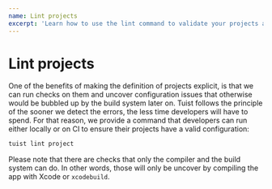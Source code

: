 ```yaml
---
name: Lint projects
excerpt: 'Learn how to use the lint command to validate your projects and catch errors before building them with Xcode.'
---
```


# Lint projects

One of the benefits of making the definition of projects explicit,
is that we can run checks on them and uncover configuration issues that otherwise would be bubbled up by the build system later on.
Tuist follows the principle of the sooner we detect the errors,
the less time developers will have to spend.
For that reason,
we provide a command that developers can run either locally or on CI to ensure their projects have a valid configuration:

```bash
tuist lint project
```

Please note that there are checks that only the compiler and the build system can do.
In other words,
those will only be uncover by compiling the app with Xcode or `xcodebuild`.
